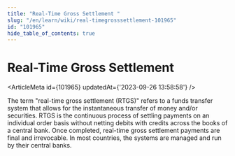```yaml
---
title: "Real-Time Gross Settlement "
slug: "/en/learn/wiki/real-timegrosssettlement-101965"
id: "101965"
hide_table_of_contents: true
---
```



# Real-Time Gross Settlement 

<ArticleMeta id={101965} updatedAt={'2023-09-26 13:58:58'} />
<div className='border-solid border-b border-t-0 my-4 border-[var(--ifm-color-gray-300)]' />

The term "real-time gross settlement (RTGS)" refers to a funds transfer system that allows for the instantaneous transfer of money and/or securities. RTGS is the continuous process of settling payments on an individual order basis without netting debits with credits across the books of a central bank. Once completed, real-time gross settlement payments are final and irrevocable. In most countries, the systems are managed and run by their central banks.
